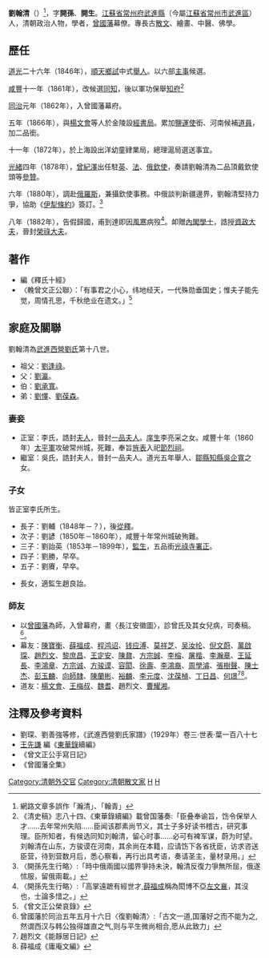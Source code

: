 '''劉翰清'''（{{bd|1824年||1882年|catIdx=L劉}}）<ref>網路文章多誤作「瀚清」、「翰青」</ref>，字'''開孫'''、'''開生'''。[[江蘇省|江蘇省]][[常州府|常州府]][[武進縣|武進縣]]（今屬[[江蘇省|江蘇省]][[常州市|常州市]][[武進區|武進區]]）人，清朝政治人物，學者，[[曾國藩|曾國藩]]幕僚。專長古[[散文|散文]]、繪畫、中醫、佛學。

== 歷任 ==
[[道光|道光]]二十六年（1846年），[[順天府|順天]][[鄉試|鄉試]]中式[[舉人|舉人]]。以六部[[主事|主事]]候選。

[[咸豐|咸豐]]十一年（1861年），改候選[[同知|同知]]，後以軍功保舉[[知府|知府]]<ref>《清史稿》志八十四、《東華錄續編》載曾国藩奏:「臣叠奉谕旨，饬令保举人才……去年常州失陷……臣闻该郡素尚节义，其士子多好读书稽古，研究事理。臣所知者，有候选同知刘翰清，留心时事……必可有裨军谋，蔚为时望。刘翰清在山东，方骏谟在河南，其余尚在本籍，应请饬下各省抚臣，访求咨送臣营，待到营数月后，悉心察看，再行出具考语，奏请圣主，量材录用。」</ref>

[[同治|同治]]元年（1862年），入曾國藩幕府。

五年（1866年），與[[楊文會|楊文會]]等人於金陵設[[金陵刻經處|經書局]]。累加[[鹽運使|鹽運使]]銜、河南候補[[道員|道員]]，加二品銜。

十一年（1872年），於上海設出洋幼童肄業局，總理滬局選送事宜。

[[光緒|光緒]]四年（1878年），[[曾紀澤|曾紀澤]]出任駐[[英|英]]、[[法國|法]]、[[俄|俄]][[大使|欽使]]，奏請劉翰清為二品頂戴欽使頭等[[參贊|參贊]]。

六年（1880年），調赴[[俄羅斯|俄羅斯]]，兼攝欽使事務。中俄談判新疆邊界，劉翰清堅持力爭，協助《[[伊犁條約|伊犁條約]]》簽訂。<ref>〈開孫先生行略〉:「時中俄兩國以國界爭持未決，翰清反復力爭無所屈，俄遂怵服，留俄兩載。」</ref>

八年（1882年），告假歸國，甫到達即因[[風寒|風寒]]病歿<ref>〈開孫先生行略〉:「高掌遠蹠有經世才,[[薛福成|薛福成]]稱為閎博不亞[[左宗棠|左文襄]]，其沒也，士論多惜之。」</ref>。卹贈[[內閣學士|內閣學士]]，誥授[[資政大夫|資政大夫]]，晉封[[榮祿大夫|榮祿大夫]]。

== 著作 ==
*編《釋氏十經》
*〈輓曾文正公聯〉：「有事君之小心，纬地经天，一代殊勋垂国史；惟夫子能先觉，周情孔思，千秋绝业在遗文。」<ref>《曾文正公榮哀錄》</ref>

== 家庭及關聯 ==
劉翰清為[[武進西營劉氏|武進西營劉氏]]第十八世。
*祖父：[[劉逢祿|劉逢祿]]。
*父：[[劉瀛|劉瀛]]。
*伯：[[劉承寬|劉承寬]]。
*弟：[[劉懌|劉懌]]、[[劉葆森|劉葆森]]。

===妻妾===
*正室：李氏，誥封[[夫人_(位號)|夫人]]，晉封[[夫人_(位號)|一品夫人]]。[[庠生|庠生]]李亮采之女。咸豐十年（1860年）[[太平軍|太平軍]]攻破常州城，死難，奉旨[[貞節旌表|旌表]]入祀[[節烈祠|節烈祠]]。
*繼室：吳氏，誥封夫人，晉封一品夫人。道光五年舉人、[[鄒縣|鄒縣]][[知縣|知縣]][[吳企寬|吳企寬]]之女。

===子女===
皆正室李氏所生。
*長子：劉輔（1848年－？），後[[出家|從釋]]。
*次子：劉諺（1850年－1860年），咸豐十年常州城破殉難。
*三子：劉詒英（1853年－1899年），[[監生|監生]]，五品銜[[光祿寺|光祿寺]][[署正|署正]]。
*四子：劉勝，早卒。
*五子：劉賡，早卒。

*長女，適監生趙良詒。

===師友===
*以[[曾國藩|曾國藩]]為師，入曾幕府，畫〈長江安徽圖〉，診曾氏及其女兒病，司奏稿。<ref>曾國藩於同治五年五月十六日〈復劉翰清〉:「古文一道,国藩好之而不能为之,然谓西汉与韩公独得雄直之气,则与平生微尚相合,愿从此致力」</ref>。
*幕友：[[陳寶衡|陳寶衡]]、[[薛福成|薛福成]]、[[程鸿诏|程鸿诏]]、[[钱应溥|钱应溥]]、[[莫祥芝|莫祥芝]]、[[吴汝纶|吴汝纶]]、[[倪文蔚|倪文蔚]]、[[萬啟琛|萬啟琛]]、[[趙烈文|趙烈文]]、[[黎庶昌|黎庶昌]]、[[王定安|王定安]]、[[陳鼐_(清朝進士)|陳鼐]]、[[方宗誠|方宗誠]]、[[李榕|李榕]]、[[屠楷|屠楷]]、[[李瀚章|李瀚章]]、[[王延長|王延長]]、[[李鴻章|李鴻章]]、[[方宗诚|方宗诚]]、[[方骏谟|方骏谟]]、[[容閎|容閎]]、[[徐壽|徐壽]]、[[李鴻裔|李鴻裔]]、[[周學濬|周學濬]]、[[張樹聲|張樹聲]]、[[陳士杰|陳士杰]]、[[彭玉麟|彭玉麟]]、[[向師隸|向師隸]]、[[陳蘭彬|陳蘭彬]]、[[裕麟|裕麟]]、[[李元度|李元度]]、[[沈葆楨|沈葆楨]]、[[丁日昌|丁日昌]]、[[何璟|何璟]]<ref>趙烈文《能靜居日記》</ref><ref>薛福成《庸庵文編》</ref>。
*道友：[[楊文會|楊文會]]、[[王梅叔|王梅叔]]、[[魏耆|魏耆]]、趙烈文、[[曹耀湘|曹耀湘]]。

==注釋及參考資料==
{{reflist}}
*劉琛、劉善強等修，《武進西營劉氏家譜》（1929年）卷三·世表·葉一百八十七
*[[王先謙|王先謙]] 編《[[東華錄|東華錄]]續編》
*《曾文正公手寫日記》
*《曾國藩全集》

{{武進西營劉氏}}
{{DEFAULTSORT:L劉}}
[[Category:清朝外交官|Category:清朝外交官]]
[[Category:清朝散文家|Category:清朝散文家]]
[[Category:劉姓|H]]
[[Category:武進西營劉氏|H]]